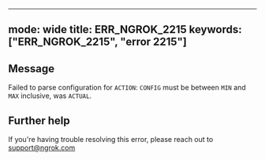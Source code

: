 
---
mode: wide
title: ERR_NGROK_2215
keywords: ["ERR_NGROK_2215", "error 2215"]
---

## Message
Failed to parse configuration for `ACTION`: `CONFIG` must be between `MIN` and `MAX` inclusive, was `ACTUAL`.




## Further help
If you're having trouble resolving this error, please reach out to [support@ngrok.com](mailto:support@ngrok.com?subject=Help%20with%20ERR_NGROK_2215)

